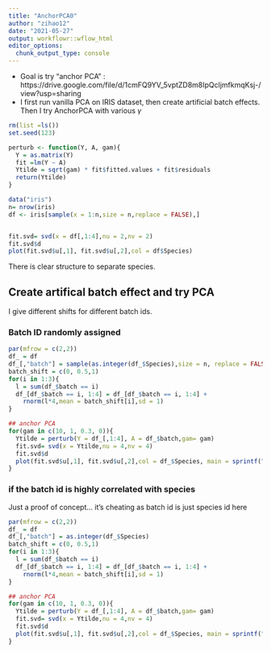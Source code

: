 ```yaml
---
title: "AnchorPCA0"
author: "zihao12"
date: "2021-05-27"
output: workflowr::wflow_html
editor_options:
  chunk_output_type: console
---
```



* Goal is try "anchor PCA" : https://drive.google.com/file/d/1cmFQ9YV_5vptZD8m8IpQcljmfkmqKsj-/view?usp=sharing
* I first run vanilla PCA on IRIS dataset, then create artificial batch effects. Then I try AnchorPCA with various $\gamma$


```r
rm(list =ls())
set.seed(123)

perturb <- function(Y, A, gam){
  Y = as.matrix(Y)
  fit =lm(Y ~ A)
  Ytilde = sqrt(gam) * fit$fitted.values + fit$residuals
  return(Ytilde)
}
```



```r
data("iris")
n= nrow(iris)
df <- iris[sample(x = 1:n,size = n,replace = FALSE),]


fit.svd= svd(x = df[,1:4],nu = 2,nv = 2)
fit.svd$d
plot(fit.svd$u[,1], fit.svd$u[,2],col = df$Species)
```
There is clear structure to separate species. 


## Create artifical batch effect and try PCA
I give different shifts for different batch ids.

### Batch ID randomly assigned
```r
par(mfrow = c(2,2))
df_ = df
df_[,"batch"] = sample(as.integer(df_$Species),size = n, replace = FALSE)
batch_shift = c(0, 0.5,1)
for(i in 1:3){
  l = sum(df_$batch == i)
  df_[df_$batch == i, 1:4] = df_[df_$batch == i, 1:4] + 
    rnorm(l*4,mean = batch_shift[i],sd = 1) 
}

## anchor PCA 
for(gam in c(10, 1, 0.3, 0)){
  Ytilde = perturb(Y = df_[,1:4], A = df_$batch,gam= gam)
  fit.svd= svd(x = Ytilde,nu = 4,nv = 4)
  fit.svd$d
  plot(fit.svd$u[,1], fit.svd$u[,2],col = df_$Species, main = sprintf("gam = %.2f", gam))
}
```


### if the batch id is highly correlated with species 
Just a proof of concept... it's cheating as batch id is just species id here
```r
par(mfrow = c(2,2))
df_ = df
df_[,"batch"] = as.integer(df_$Species)
batch_shift = c(0, 0.5,1)
for(i in 1:3){
  l = sum(df_$batch == i)
  df_[df_$batch == i, 1:4] = df_[df_$batch == i, 1:4] +
    rnorm(l*4,mean = batch_shift[i],sd = 1)
}

## anchor PCA 
for(gam in c(10, 1, 0.3, 0)){
  Ytilde = perturb(Y = df_[,1:4], A = df_$batch,gam= gam)
  fit.svd= svd(x = Ytilde,nu = 4,nv = 4)
  fit.svd$d
  plot(fit.svd$u[,1], fit.svd$u[,2],col = df_$Species, main = sprintf("gam = %.2f", gam))
}

```
